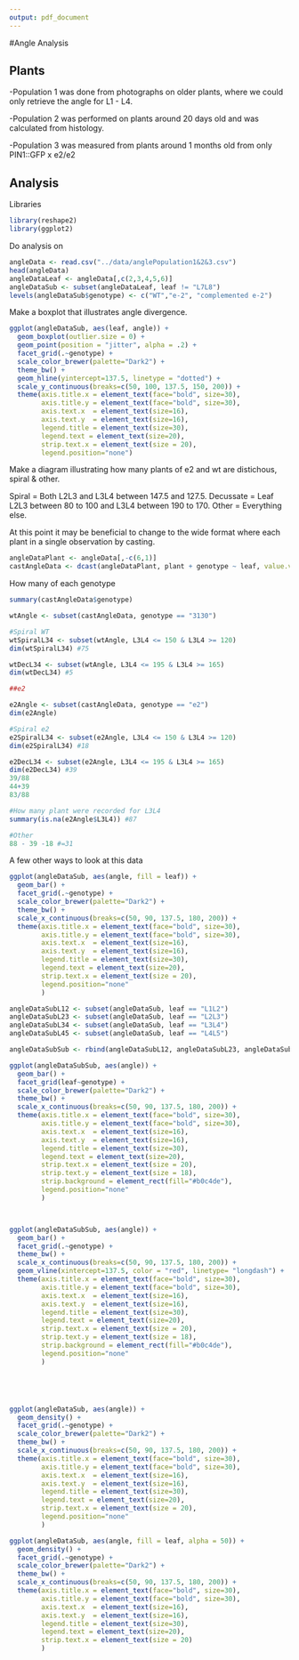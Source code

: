 ```yaml
---
output: pdf_document
---
```

#Angle Analysis 

## Plants

-Population 1 was done from photographs on older plants, where we could only retrieve the angle for L1 - L4.

-Population 2 was performed on plants around 20 days old and was calculated from histology. 

-Population 3 was measured from plants around 1 months old from only PIN1::GFP x e2/e2

## Analysis

Libraries

```r
library(reshape2)
library(ggplot2)
```

Do analysis on 

```r

angleData <- read.csv("../data/anglePopulation1&2&3.csv")
head(angleData)
angleDataLeaf <- angleData[,c(2,3,4,5,6)]
angleDataSub <- subset(angleDataLeaf, leaf != "L7L8")
levels(angleDataSub$genotype) <- c("WT","e-2", "complemented e-2")
```

Make a boxplot that illustrates angle divergence.

```r
ggplot(angleDataSub, aes(leaf, angle)) + 
  geom_boxplot(outlier.size = 0) +
  geom_point(position = "jitter", alpha = .2) + 
  facet_grid(.~genotype) + 
  scale_color_brewer(palette="Dark2") + 
  theme_bw() + 
  geom_hline(yintercept=137.5, linetype = "dotted") + 
  scale_y_continuous(breaks=c(50, 100, 137.5, 150, 200)) + 
  theme(axis.title.x = element_text(face="bold", size=30), 
        axis.title.y = element_text(face="bold", size=30), 
        axis.text.x  = element_text(size=16),
        axis.text.y  = element_text(size=16),
        legend.title = element_text(size=30),
        legend.text = element_text(size=20),
        strip.text.x = element_text(size = 20),
        legend.position="none")
```

Make a diagram illustrating how many plants of e2 and wt are distichous, spiral & other.

Spiral = Both L2L3 and L3L4 between 147.5 and 127.5.
Decussate = Leaf L2L3 between 80 to 100 and L3L4 between 190 to 170.
Other = Everything else. 

At this point it may be beneficial to change to the wide format where each plant in a single observation by casting. 

```r
angleDataPlant <- angleData[,-c(6,1)]
castAngleData <- dcast(angleDataPlant, plant + genotype ~ leaf, value.var = "angle")
```

How many of each genotype
```r
summary(castAngleData$genotype) 

wtAngle <- subset(castAngleData, genotype == "3130")

#Spiral WT
wtSpiralL34 <- subset(wtAngle, L3L4 <= 150 & L3L4 >= 120)
dim(wtSpiralL34) #75

wtDecL34 <- subset(wtAngle, L3L4 <= 195 & L3L4 >= 165)
dim(wtDecL34) #5

##e2

e2Angle <- subset(castAngleData, genotype == "e2")
dim(e2Angle)

#Spiral e2
e2SpiralL34 <- subset(e2Angle, L3L4 <= 150 & L3L4 >= 120)
dim(e2SpiralL34) #18

e2DecL34 <- subset(e2Angle, L3L4 <= 195 & L3L4 >= 165)
dim(e2DecL34) #39
39/88
44+39
83/88

#How many plant were recorded for L3L4
summary(is.na(e2Angle$L3L4)) #87

#Other
88 - 39 -18 #=31
```

A few other ways to look at this data 

```r
ggplot(angleDataSub, aes(angle, fill = leaf)) + 
  geom_bar() +
  facet_grid(.~genotype) + 
  scale_color_brewer(palette="Dark2") + 
  theme_bw() +  
  scale_x_continuous(breaks=c(50, 90, 137.5, 180, 200)) + 
  theme(axis.title.x = element_text(face="bold", size=30), 
        axis.title.y = element_text(face="bold", size=30), 
        axis.text.x  = element_text(size=16),
        axis.text.y  = element_text(size=16),
        legend.title = element_text(size=30),
        legend.text = element_text(size=20),
        strip.text.x = element_text(size = 20),
        legend.position="none"
        )

angleDataSubL12 <- subset(angleDataSub, leaf == "L1L2")
angleDataSubL23 <- subset(angleDataSub, leaf == "L2L3")
angleDataSubL34 <- subset(angleDataSub, leaf == "L3L4")
angleDataSubL45 <- subset(angleDataSub, leaf == "L4L5")

angleDataSubSub <- rbind(angleDataSubL12, angleDataSubL23, angleDataSubL34, angleDataSubL45)

ggplot(angleDataSubSub, aes(angle)) + 
  geom_bar() +
  facet_grid(leaf~genotype) + 
  scale_color_brewer(palette="Dark2") + 
  theme_bw() +  
  scale_x_continuous(breaks=c(50, 90, 137.5, 180, 200)) + 
  theme(axis.title.x = element_text(face="bold", size=30), 
        axis.title.y = element_text(face="bold", size=30), 
        axis.text.x  = element_text(size=16),
        axis.text.y  = element_text(size=16),
        legend.title = element_text(size=30),
        legend.text = element_text(size=20),
        strip.text.x = element_text(size = 20),
        strip.text.y = element_text(size = 18),
        strip.background = element_rect(fill="#b0c4de"),
        legend.position="none"
        )



ggplot(angleDataSubSub, aes(angle)) + 
  geom_bar() +
  facet_grid(.~genotype) + 
  theme_bw() +  
  scale_x_continuous(breaks=c(50, 90, 137.5, 180, 200)) + 
  geom_vline(xintercept=137.5, color = "red", linetype= "longdash") +
  theme(axis.title.x = element_text(face="bold", size=30), 
        axis.title.y = element_text(face="bold", size=30), 
        axis.text.x  = element_text(size=16),
        axis.text.y  = element_text(size=16),
        legend.title = element_text(size=30),
        legend.text = element_text(size=20),
        strip.text.x = element_text(size = 20),
        strip.text.y = element_text(size = 18),
        strip.background = element_rect(fill="#b0c4de"),
        legend.position="none"
        )





ggplot(angleDataSub, aes(angle)) + 
  geom_density() +
  facet_grid(.~genotype) + 
  scale_color_brewer(palette="Dark2") + 
  theme_bw() +  
  scale_x_continuous(breaks=c(50, 90, 137.5, 180, 200)) + 
  theme(axis.title.x = element_text(face="bold", size=30), 
        axis.title.y = element_text(face="bold", size=30), 
        axis.text.x  = element_text(size=16),
        axis.text.y  = element_text(size=16),
        legend.title = element_text(size=30),
        legend.text = element_text(size=20),
        strip.text.x = element_text(size = 20),
        legend.position="none"
        )

ggplot(angleDataSub, aes(angle, fill = leaf, alpha = 50)) + 
  geom_density() +
  facet_grid(.~genotype) + 
  scale_color_brewer(palette="Dark2") + 
  theme_bw() +  
  scale_x_continuous(breaks=c(50, 90, 137.5, 180, 200)) + 
  theme(axis.title.x = element_text(face="bold", size=30), 
        axis.title.y = element_text(face="bold", size=30), 
        axis.text.x  = element_text(size=16),
        axis.text.y  = element_text(size=16),
        legend.title = element_text(size=30),
        legend.text = element_text(size=20),
        strip.text.x = element_text(size = 20)
        )
```


